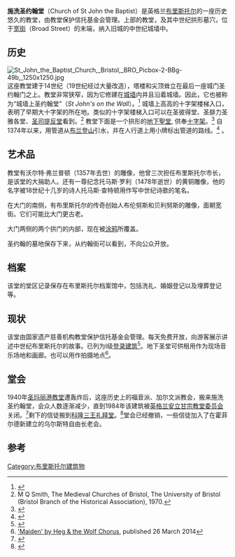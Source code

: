 {{coord|51|27|21|N|2|35|43|W|region:GB_type:landmark|display=title}}
{{Infobox building
|image = St_John_the_Baptist_Bristol_NW_side.jpg
|name = Church of St John the Baptist
|location_town = [[布里斯托尔|布里斯托尔]]
|location_country = 英格兰
|coordinates = {{coord|51.456313|-2.596605|display=inline}}
|map_type = Bristol
}}
'''施洗圣约翰堂'''（Church of St John the Baptist）是英格兰[[布里斯托尔|布里斯托尔]]的一座历史悠久的教堂，由教堂保护信托基金会管理。上部的教堂，及其中世纪拱形墓穴，位于[[宽街_(布里斯托尔)|宽街]]（Broad Street）的末端，纳入旧城的中世纪城墙中。

==历史==
[[File:St_John_the_Baptist_Church,_Bristol,_BRO_Picbox-2-BBg-49b,_1250x1250.jpg|thumb]]
这座教堂建于14世纪（19世纪经过大量改造），塔楼和尖顶耸立在最后一座城门圣约翰门之上。教堂非常狭窄，因为它修建在[[城墙|城墙]]内并且沿着城墙。因此，它也被称为“城墙上圣约翰堂”（''St John's on the Wall''）。<ref name='lab'>{{cite web |title=St John's on the Wall |work=Looking at Buildings |url=http://www.lookingatbuildings.org.uk/default.asp?Document=3.C.2,7 |access-date=2007-05-17 |archive-url=https://web.archive.org/web/20070927235104/http://www.lookingatbuildings.org.uk/default.asp?Document=3.C.2%2C7 |archive-date=2007-09-27 |dead-url=no }}</ref> 城墙上高高的十字架楼梯入口，表明了早期大十字架的所在地。类似的十字架楼梯入口可以在圣彼得堂、圣腓力圣雅各堂、[[圣司提反堂_(布里斯托尔)|圣司提反堂]]看到。<ref name="Smith">M Q Smith, The Medieval Churches of Bristol, The University of Bristol (Bristol Branch of the Historical Association), 1970.</ref> 教堂下面是一个拱形的[[地下聖堂|地下聖堂]], 供奉[[十字架|十字架]]。<ref>{{cite book | last=Norman | first=Michael |title=St John the Baptist's Church Bristol | publisher = Churches Conservation Trust | year=2002}}</ref> 自1374年以来，用管道从[[布兰登山|布兰登山]]引水，并在人行道上用小牌标出管道的路线。<ref>{{cite book |last=Burrough |first=THB |title=Bristol |url=https://archive.org/details/bristol0000burr |year=1970 |publisher=Studio Vista |location=London |isbn=0289798043 }}</ref> 。

==艺术品==
教堂有沃尔特·弗兰普顿（1357年去世）的雕像，他曾三次担任布里斯托尔市长，是该堂的大捐助人。还有一尊纪念托马斯·罗利（1478年逝世）的黄铜雕像，他的名字被18世纪十几岁的诗人托马斯·查特顿用作写中世纪诗歌的笔名。

在大门的南侧，有布里斯托尔的传奇创始人布伦努斯和贝利努斯的雕像，面朝宽街。它们可能比大门更古老。

大门两侧的两个拱门的内部，现在被[[涂鸦|涂鸦]]所覆盖。

圣约翰的墓地保存下来，从约翰街可以看到，不向公众开放。

==档案==
该堂的堂区记录保存在布里斯托尔档案馆中，包括洗礼、婚姻登记以及埋葬登记等。

==现状==
该堂由国家遗产慈善机构教堂保护信托基金会管理。每天免费开放，向游客展示讲述中世纪布里斯托尔的故事。已列为I级[[登录建筑|登录建筑]]<ref>{{NHLE |num= 1202022|desc= Church of St John the Baptist and St John's Gate, Bristol|access-date= 9 July 2013|mode=cs2}}</ref>。地下圣堂可供租用作为现场音乐场地和画廊。也可以用作拍摄地点<ref name="Heg & the Wolf Chorus Music Video">[https://www.youtube.com/watch?v=UF9uKRR9rr0 'Maiden' by Heg & the Wolf Chorus]{{Wayback|url=https://www.youtube.com/watch?v=UF9uKRR9rr0 |date=20200116072050 }}, published 26 March 2014</ref>。

==堂会==
1940年[[圣玛丽港教堂_(布里斯托)|圣玛丽港教堂]]遭轰炸后，这座历史上的福音派、加尔文派教会，搬来施洗圣约翰堂，会众人数逐渐减少，直到1984年该建筑被[[英格兰安立甘宗教堂委员会|英格兰安立甘宗教堂委员会]]关闭。<ref>{{cite book|last1=Mellor|first1=Penny|title=Inside Bristol: Twenty Years of Open Doors Day|date=2013|publisher=Redcliffe Press|isbn=978-1908326423|pages=64–65}}</ref>剩下的信徒搬到[[科隆三王礼拜堂|科隆三王礼拜堂]]。<ref>{{cite web| title=Obituary of Harold George Harris| year=1997| publisher=The Journal of The Church of England Continuing, Issue No. 5, February 1997| page=10| access-date=19 December 2010| url=http://www.cofec.org/journals/journal05.pdf| archive-url=https://web.archive.org/web/20110725185340/http://www.cofec.org/journals/journal05.pdf| archive-date=2011-07-25| dead-url=no}}</ref>堂会已经撤销，一些信徒加入了在霍菲尔德新建立的乌尔斯特自由长老会。

==参考==
{{Reflist|30em}}
{{布里斯托尔}}

[[Category:布里斯托尔建筑物|Category:布里斯托尔建筑物]]